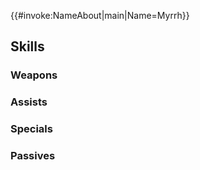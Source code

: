 {{#invoke:NameAbout|main|Name=Myrrh}}{{HeroPage Tabs}}
{{Hero Infobox
|Name=Myrrh
|Title=Great Dragon
|GrowthModifier=Trainee, Gen 2
|WeaponType=Green Breath
|MoveType=Flying
|Origin=Fire Emblem: The Sacred Stones
|Gender=Female
|actorEN=Erica Lindbeck
|actorJP=門脇舞以
|artist=アマガイタロー
|releaseDate=January 25, 2018
|poolDate=February 9, 2018
|randomStartTime=2018-02-25T07:00:00Z
|poolRarities=5
|TagID=ミルラ
|InternalID=210
|Properties=tiara,specRate_202008
|cv1=7
|cv2=700100
|description=A manakete who is much older than her appearance suggests. She's shy but oddly attached to Ephraim. Appears in Fire Emblem: The Sacred Stones.
}}
{{Stats Page
|Lv1HP=16|Lv1ATK=7|Lv1SPD=6|Lv1DEF=3|Lv1RES=7
|GRHP=60|GRATK=60|GRSPD=45|GRDEF=75|GRRES=55
}}
==Skills==
===Weapons===
{{Weapons Table
|weapon1=Fire Breath
|weapon1Default=1
|weapon1Unlock=1
|weapon2=Fire Breath+
|weapon2Default=3
|weapon2Unlock=2
|weapon3=Flametongue
|weapon3Default=4
|weapon3Unlock=3
|weapon4=Great Flame
|weapon4Default=5
|weapon4Unlock=5
}}
===Assists===
{{Assists Table}}
===Specials===
{{Specials Table
|special1=Glowing Ember
|special1Default=4
|special1Unlock=3
|special2=Bonfire
|special2Unlock=4
}}
===Passives===
{{Passives Table
|passiveA1=Fury 1
|passiveA2=Fury 2
|passiveA3=Fury 3
|passiveA1Unlock=1
|passiveA2Unlock=2
|passiveA3Unlock=4
|passiveC1=Hone Atk 1
|passiveC2=Hone Atk 2
|passiveC3=Hone Dragons
|passiveC1Unlock=3
|passiveC2Unlock=4
|passiveC3Unlock=5
}}
{{Heroes Navbox}}
